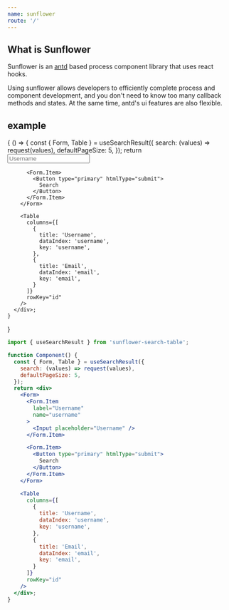 ```yaml
---
name: sunflower
route: '/'
---
```





## What is Sunflower

Sunflower is an [antd](https://ant.design/) based process component library that uses react hooks.

Using sunflower allows developers to efficiently complete process and component development, and you don't need to know too many callback methods and states. At the same time, antd's ui features are also flexible.

## example

<Playground>
  {
    () => {
      const { Form, Table } = useSearchResult({
        search: (values) => request(values),
        defaultPageSize: 5,
      });
      return <div>
        <Form>
          <Form.Item
            label="Username"
            name="username"
          >
            <Input placeholder="Username" />
          </Form.Item>

          <Form.Item>
            <Button type="primary" htmlType="submit">
              Search
            </Button>
          </Form.Item>
        </Form>

        <Table
          columns={[
            {
              title: 'Username',
              dataIndex: 'username',
              key: 'username',
            },
            {
              title: 'Email',
              dataIndex: 'email',
              key: 'email',
            }
          ]}
          rowKey="id"
        />
      </div>;
    }
  }
</Playground>

```jsx
import { useSearchResult } from 'sunflower-search-table';

function Component() {
  const { Form, Table } = useSearchResult({
    search: (values) => request(values),
    defaultPageSize: 5,
  });
  return <div>
    <Form>
      <Form.Item
        label="Username"
        name="username"
      >
        <Input placeholder="Username" />
      </Form.Item>

      <Form.Item>
        <Button type="primary" htmlType="submit">
          Search
        </Button>
      </Form.Item>
    </Form>

    <Table
      columns={[
        {
          title: 'Username',
          dataIndex: 'username',
          key: 'username',
        },
        {
          title: 'Email',
          dataIndex: 'email',
          key: 'email',
        }
      ]}
      rowKey="id"
    />
  </div>;
}
```
